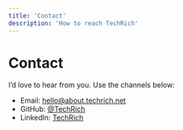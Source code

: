 ```yaml
---
title: 'Contact'
description: 'How to reach TechRich'
---
```


# Contact

I’d love to hear from you. Use the channels below:

- Email: [hello@about.techrich.net](mailto:hello@about.techrich.net)
- GitHub: [@TechRich](https://github.com/TechRich)
- LinkedIn: [TechRich](https://linkedin.com/in/techrich)

